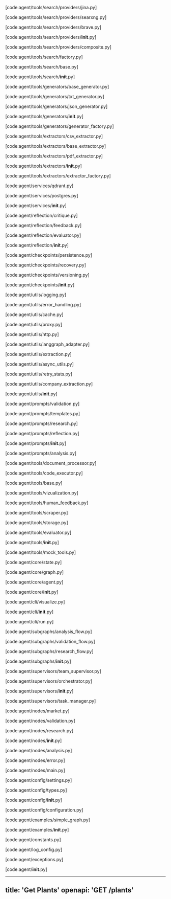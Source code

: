 [code:agent/tools/search/providers/jina.py]

[code:agent/tools/search/providers/searxng.py]

[code:agent/tools/search/providers/brave.py]

[code:agent/tools/search/providers/__init__.py]

[code:agent/tools/search/providers/composite.py]

[code:agent/tools/search/factory.py]

[code:agent/tools/search/base.py]

[code:agent/tools/search/__init__.py]

[code:agent/tools/generators/base_generator.py]

[code:agent/tools/generators/txt_generator.py]

[code:agent/tools/generators/json_generator.py]

[code:agent/tools/generators/__init__.py]

[code:agent/tools/generators/generator_factory.py]

[code:agent/tools/extractors/csv_extractor.py]

[code:agent/tools/extractors/base_extractor.py]

[code:agent/tools/extractors/pdf_extractor.py]

[code:agent/tools/extractors/__init__.py]

[code:agent/tools/extractors/extractor_factory.py]

[code:agent/services/qdrant.py]

[code:agent/services/postgres.py]

[code:agent/services/__init__.py]

[code:agent/reflection/critique.py]

[code:agent/reflection/feedback.py]

[code:agent/reflection/evaluator.py]

[code:agent/reflection/__init__.py]

[code:agent/checkpoints/persistence.py]

[code:agent/checkpoints/recovery.py]

[code:agent/checkpoints/versioning.py]

[code:agent/checkpoints/__init__.py]

[code:agent/utils/logging.py]

[code:agent/utils/error_handling.py]

[code:agent/utils/cache.py]

[code:agent/utils/proxy.py]

[code:agent/utils/http.py]

[code:agent/utils/langgraph_adapter.py]

[code:agent/utils/extraction.py]

[code:agent/utils/async_utils.py]

[code:agent/utils/retry_stats.py]

[code:agent/utils/company_extraction.py]

[code:agent/utils/__init__.py]

[code:agent/prompts/validation.py]

[code:agent/prompts/templates.py]

[code:agent/prompts/research.py]

[code:agent/prompts/reflection.py]

[code:agent/prompts/__init__.py]

[code:agent/prompts/analysis.py]

[code:agent/tools/document_processor.py]

[code:agent/tools/code_executor.py]

[code:agent/tools/base.py]

[code:agent/tools/vizualization.py]

[code:agent/tools/human_feedback.py]

[code:agent/tools/scraper.py]

[code:agent/tools/storage.py]

[code:agent/tools/evaluator.py]

[code:agent/tools/__init__.py]

[code:agent/tools/mock_tools.py]

[code:agent/core/state.py]

[code:agent/core/graph.py]

[code:agent/core/agent.py]

[code:agent/core/__init__.py]

[code:agent/cli/visualize.py]

[code:agent/cli/__init__.py]

[code:agent/cli/run.py]

[code:agent/subgraphs/analysis_flow.py]

[code:agent/subgraphs/validation_flow.py]

[code:agent/subgraphs/research_flow.py]

[code:agent/subgraphs/__init__.py]

[code:agent/supervisors/team_supervisor.py]

[code:agent/supervisors/orchestrator.py]

[code:agent/supervisors/__init__.py]

[code:agent/supervisors/task_manager.py]

[code:agent/nodes/market.py]

[code:agent/nodes/validation.py]

[code:agent/nodes/research.py]

[code:agent/nodes/__init__.py]

[code:agent/nodes/analysis.py]

[code:agent/nodes/error.py]

[code:agent/nodes/main.py]

[code:agent/config/settings.py]

[code:agent/config/types.py]

[code:agent/config/__init__.py]

[code:agent/config/configuration.py]

[code:agent/examples/simple_graph.py]

[code:agent/examples/__init__.py]

[code:agent/constants.py]

[code:agent/log_config.py]

[code:agent/exceptions.py]

[code:agent/__init__.py]

---
title: 'Get Plants'
openapi: 'GET /plants'
---
